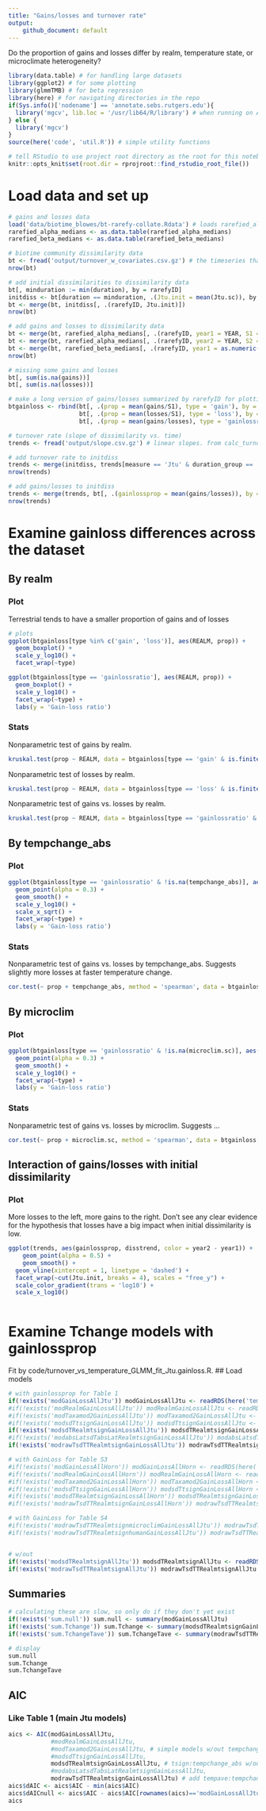 ```yaml
---
title: "Gains/losses and turnover rate"
output: 
    github_document: default
---
```

Do the proportion of gains and losses differ by realm, temperature state, or microclimate heterogeneity?

```r
library(data.table) # for handling large datasets
library(ggplot2) # for some plotting
library(glmmTMB) # for beta regression
library(here) # for navigating directories in the repo
if(Sys.info()['nodename'] == 'annotate.sebs.rutgers.edu'){
  library('mgcv', lib.loc = '/usr/lib64/R/library') # when running on Annotate. Need to load 1.8-26, not 1.8-33, for geom_smooth() in ggplot
} else {
  library('mgcv')
}
source(here('code', 'util.R')) # simple utility functions

# tell RStudio to use project root directory as the root for this notebook. Needed since we are storing code in a separate directory.
knitr::opts_knit$set(root.dir = rprojroot::find_rstudio_root_file()) 

```

# Load data and set up
```r
# gains and losses data
load('data/biotime_blowes/bt-rarefy-collate.Rdata') # loads rarefied_alpha_medians and rarefied_beta_medians
rarefied_alpha_medians <- as.data.table(rarefied_alpha_medians)
rarefied_beta_medians <- as.data.table(rarefied_beta_medians)

# biotime community dissimilarity data
bt <- fread('output/turnover_w_covariates.csv.gz') # the timeseries that pass QA/QC. from assemble_turnover_covariates.Rmd
nrow(bt)

# add initial dissimilarities to dissimilarity data
bt[, minduration := min(duration), by = rarefyID]
initdiss <- bt[duration == minduration, .(Jtu.init = mean(Jtu.sc)), by = .(rarefyID)] # initial dissimilarities
bt <- merge(bt, initdiss[, .(rarefyID, Jtu.init)])
nrow(bt)

# add gains and losses to dissimilarity data
bt <- merge(bt, rarefied_alpha_medians[, .(rarefyID, year1 = YEAR, S1 = S)], by = c('rarefyID', 'year1')) # merge in num species in first year
bt <- merge(bt, rarefied_alpha_medians[, .(rarefyID, year2 = YEAR, S2 = S)], by = c('rarefyID', 'year2')) # and second year
bt <- merge(bt, rarefied_beta_medians[, .(rarefyID, year1 = as.numeric(YEAR1), year2 = as.numeric(YEAR2), gains, losses)], by = c('rarefyID', 'year1', 'year2')) # merge in num gains and losses. not clear why YEAR1 and YEAR2 got read as characters, but coercing to numeric seems fine.
nrow(bt)

# missing some gains and losses
bt[, sum(is.na(gains))]
bt[, sum(is.na(losses))]

# make a long version of gains/losses summarized by rarefyID for plotting
btgainloss <- rbind(bt[, .(prop = mean(gains/S1), type = 'gain'), by = .(REALM, tempchange_abs = abs(tempchange), microclim.sc, rarefyID)],
                    bt[, .(prop = mean(losses/S1), type = 'loss'), by = .(REALM, tempchange_abs = abs(tempchange), microclim.sc, rarefyID)],
                    bt[, .(prop = mean(gains/losses), type = 'gainlossratio'), by = .(REALM, tempchange_abs = abs(tempchange), microclim.sc, rarefyID)])

# turnover rate (slope of dissimilarity vs. time)
trends <- fread('output/slope.csv.gz') # linear slopes. from calc_turnover.R

# add turnover rate to initdiss
trends <- merge(initdiss, trends[measure == 'Jtu' & duration_group == 'All'], by = 'rarefyID')
nrow(trends)

# add gains/losses to initdiss
trends <- merge(trends, bt[, .(gainlossprop = mean(gains/losses)), by = .(rarefyID)])
nrow(trends)
```

# Examine gainloss differences across the dataset
## By realm
### Plot
Terrestrial tends to have a smaller proportion of gains and of losses
```r
# plots
ggplot(btgainloss[type %in% c('gain', 'loss')], aes(REALM, prop)) +
  geom_boxplot() +
  scale_y_log10() + 
  facet_wrap(~type)

```

```r
ggplot(btgainloss[type == 'gainlossratio'], aes(REALM, prop)) +
  geom_boxplot() +
  scale_y_log10() + 
  facet_wrap(~type) +
  labs(y = 'Gain-loss ratio')

```

### Stats
Nonparametric test of gains by realm.
```r
kruskal.test(prop ~ REALM, data = btgainloss[type == 'gain' & is.finite(prop), .(prop, REALM = as.factor(REALM))])

```

Nonparametric test of losses by realm.
```r
kruskal.test(prop ~ REALM, data = btgainloss[type == 'loss' & is.finite(prop), .(prop, REALM = as.factor(REALM))])

```
Nonparametric test of gains vs. losses by realm.
```r
kruskal.test(prop ~ REALM, data = btgainloss[type == 'gainlossratio' & is.finite(prop), .(prop, REALM = as.factor(REALM))])

```

## By tempchange_abs
### Plot
```r
ggplot(btgainloss[type == 'gainlossratio' & !is.na(tempchange_abs)], aes(tempchange_abs, prop)) +
  geom_point(alpha = 0.3) +
  geom_smooth() +
  scale_y_log10() + 
  scale_x_sqrt() + 
  facet_wrap(~type) +
  labs(y = 'Gain-loss ratio')

```
### Stats
Nonparametric test of gains vs. losses by tempchange_abs. Suggests slightly more losses at faster temperature change.
```r
cor.test(~ prop + tempchange_abs, method = 'spearman', data = btgainloss[type == 'gainlossratio' & is.finite(prop)])

```

## By microclim
### Plot
```r
ggplot(btgainloss[type == 'gainlossratio' & !is.na(microclim.sc)], aes(microclim.sc, prop)) +
  geom_point(alpha = 0.3) +
  geom_smooth() +
  scale_y_log10() + 
  facet_wrap(~type) +
  labs(y = 'Gain-loss ratio')

```
### Stats
Nonparametric test of gains vs. losses by microclim. Suggests ...
```r
cor.test(~ prop + microclim.sc, method = 'spearman', data = btgainloss[type == 'gainlossratio' & is.finite(prop)])

```
## Interaction of gains/losses with initial dissimilarity
### Plot
More losses to the left, more gains to the right. Don't see any clear evidence for the hypothesis that losses have a big impact when initial dissimilarity is low.
```r
ggplot(trends, aes(gainlossprop, disstrend, color = year2 - year1)) + 
    geom_point(alpha = 0.5) +
    geom_smooth() +
  geom_vline(xintercept = 1, linetype = 'dashed') +
  facet_wrap(~cut(Jtu.init, breaks = 4), scales = "free_y") +
  scale_color_gradient(trans = 'log10') +
  scale_x_log10()
 
```

# Examine Tchange models with gainlossprop
Fit by code/turnover_vs_temperature_GLMM_fit_Jtu.gainloss.R.
## Load models
```r
# with gainlossprop for Table 1
if(!exists('modGainLossAllJtu')) modGainLossAllJtu <- readRDS(here('temp', 'modGainLossAllJtu.rds')) # Null
#if(!exists('modRealmGainLossAllJtu')) modRealmGainLossAllJtu <- readRDS('temp/modRealmGainLossAllJtu.rds') # Realm. 
#if(!exists('modTaxamod2GainLossAllJtu')) modTaxamod2GainLossAllJtu <- readRDS('temp/modTaxamod2GainLossAllJtu.rds') # Taxon. 
#if(!exists('modsdTtsignGainLossAllJtu')) modsdTtsignGainLossAllJtu <- readRDS(here('temp', 'modsdTtsignGainLossAllJtu.rds')) # tsign, tempchange_abs.
if(!exists('modsdTRealmtsignGainLossAllJtu')) modsdTRealmtsignGainLossAllJtu <- readRDS(here('temp', 'modsdTRealmtsignGainLossAllJtu.rds')) # tsign:tempchange_abs by realm. 
#if(!exists('modabsLatsdTabsLatRealmtsignGainLossAllJtu')) modabsLatsdTabsLatRealmtsignGainLossAllJtu <- readRDS(here('temp', 'modabsLatsdTabsLatRealmtsignGainLossAllJtu.rds')) # tsign:tempchange_abs:absLat. Not yet included since not fit yet
if(!exists('modrawTsdTTRealmtsignGainLossAllJtu')) modrawTsdTTRealmtsignGainLossAllJtu <- readRDS(here('temp','modrawTsdTTRealmtsignGainLossAllJtu.rds')) # tsign:tempchange_abs:tempave:realm. 

# with GainLoss for Table S3
#if(!exists('modGainLossAllHorn')) modGainLossAllHorn <- readRDS(here('temp', 'modGainLossAllHorn.rds')) # Null with only duration
#if(!exists('modRealmGainLossAllHorn')) modRealmGainLossAllHorn <- readRDS('temp/modRealmGainLossAllHorn.rds') # Realm
#if(!exists('modTaxamod2GainLossAllHorn')) modTaxamod2GainLossAllHorn <- readRDS('temp/modTaxamod2GainLossAllHorn.rds') # Taxon
#if(!exists('modsdTtsignGainLossAllHorn')) modsdTtsignGainLossAllHorn <- readRDS(here('temp', 'modsdTtsignGainLossAllHorn.rds')) # tsign, tempchange_abs
#if(!exists('modsdTRealmtsignGainLossAllHorn')) modsdTRealmtsignGainLossAllHorn <- readRDS(here('temp', 'modsdTRealmtsignGainLossAllHorn.rds')) # tsign:tempchange by realm
#if(!exists('modrawTsdTTRealmtsignGainLossAllHorn')) modrawTsdTTRealmtsignGainLossAllHorn <- readRDS(here('temp','modrawTsdTTRealmtsignGainLossAllHorn.rds')) # adds tsign to tempave:tempchange:realm

# with GainLoss for Table S4
#if(!exists('modrawTsdTTRealmtsignmicroclimGainLossAllJtu')) modrawTsdTTRealmtsignmicroclimGainLossAllJtu <- readRDS('temp/modrawTsdTTRealmtsignmicroclimGainLossAllJtu.rds') # has microclimates
#if(!exists('modrawTsdTTRealmtsignhumanGainLossAllJtu')) modrawTsdTTRealmtsignhumanGainLossAllJtu <- readRDS('temp/modrawTsdTTRealmtsignhumanGainLossAllJtu.rds') # has human impact. 


# w/out
if(!exists('modsdTRealmtsignAllJtu')) modsdTRealmtsignAllJtu <- readRDS(here('temp', 'modsdTRealmtsignAllJtu.rds')) # Fit by code/turnover_vs_temperature_GLMM_fit_Jtu.R
if(!exists('modrawTsdTTRealmtsignAllJtu')) modrawTsdTTRealmtsignAllJtu <- readRDS(here('temp', 'modrawTsdTTRealmtsignAllJtu.rds')) # Fit by code/turnover_vs_temperature_GLMM_fit_Jtu.R


```

## Summaries
```r
# calculating these are slow, so only do if they don't yet exist
if(!exists('sum.null')) sum.null <- summary(modGainLossAllJtu)
if(!exists('sum.Tchange')) sum.Tchange <- summary(modsdTRealmtsignGainLossAllJtu)
if(!exists('sum.TchangeTave')) sum.TchangeTave <- summary(modrawTsdTTRealmtsignGainLossAllJtu)

# display
sum.null
sum.Tchange
sum.TchangeTave
```


## AIC
### Like Table 1 (main Jtu models)
```r

aics <- AIC(modGainLossAllJtu, 
            #modRealmGainLossAllJtu, 
            #modTaxamod2GainLossAllJtu, # simple models w/out tempchange
            #modsdTtsignGainLossAllJtu, 
            modsdTRealmtsignGainLossAllJtu, # tsign:tempchange_abs w/out or w/ realm
            #modabsLatsdTabsLatRealmtsignGainLossAllJtu,
            modrawTsdTTRealmtsignGainLossAllJtu) # add tempave:tempchange_abs
aics$dAIC <- aics$AIC - min(aics$AIC)
aics$dAICnull <- aics$AIC - aics$AIC[rownames(aics)=='modGainLossAllJtu']
aics

```

